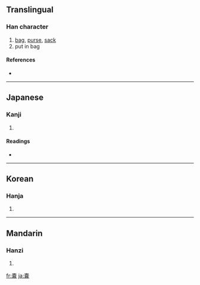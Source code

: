 {{also|囊}}
==Translingual==

===Han character===
{{Han char|rn=30|rad=口|as=15|sn=18|four=|canj=十金廿廿女 (JCTTV)}}

# [[bag]], [[purse]], [[sack]]
# put in bag

====References====
* {{Han ref|kx=0213.171|hdz=10699.041|uh=56A2|ud=22178}}

----

==Japanese==

===Kanji===
{{ja-kanji|grade=|rs=口15}}

# {{defn|Japanese}}

====Readings====
* {{ja-readings|on=[[のう]] (nō)|kun=[[ふくろ]] (fukuro)}}

----

==Korean==

===Hanja===
{{ko-hanja|hangeul=낭|rv=nang|mr=nang}}

# {{defn|Korean}}

----

==Mandarin==

===Hanzi===
{{cmn-hanzi|pin=[[áo]] ([[ao2]]), [[náng]] ([[nang2]])|wg=ao<sup>2</sup>, nang<sup>2</sup>}}

# {{defn|Mandarin}}

[[fr:嚢]]
[[ja:嚢]]